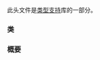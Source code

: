 {{cpp/header/title|typeinfo}}
{{cpp/header/navbar}}

此头文件是[[cpp/types|类型支持]]库的一部分。

===类===
{{dsc begin}}
{{dsc inc | cpp/types/dsc type_info}}
{{dsc inc | cpp/types/dsc bad_typeid}}
{{dsc inc | cpp/types/dsc bad_cast}}
{{dsc end}}

===概要===
{{cpp/synopsis/typeinfo}}

{{langlinks|en|es|ja}}